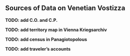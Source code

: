 ## Sources of Data on Venetian Vostizza {#sources}

**TODO: add C.O. and C.P.**

**TODO: add territory map in Vienna Kriegsarchiv**

**TODO: add census in Panagiotopolous**

**TODO: add traveler's accounts**
